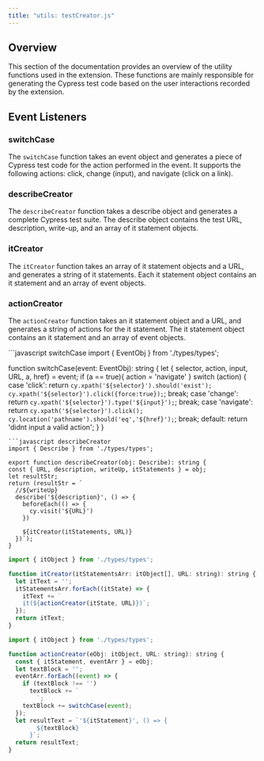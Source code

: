```yaml
---
title: "utils: testCreator.js"
---
```


## Overview
This section of the documentation provides an overview of the utility functions used in the extension. These functions are mainly responsible for generating the Cypress test code based on the user interactions recorded by the extension.

## Event Listeners

### switchCase
The `switchCase` function takes an event object and generates a piece of Cypress test code for the action performed in the event. It supports the following actions: click, change (input), and navigate (click on a link).


### describeCreator
The `describeCreator` function takes a describe object and generates a complete Cypress test suite. The describe object contains the test URL, description, write-up, and an array of it statement objects.


### itCreator
The `itCreator` function takes an array of it statement objects and a URL, and generates a string of it statements. Each it statement object contains an it statement and an array of event objects.

### actionCreator
The `actionCreator` function takes an it statement object and a URL, and generates a string of actions for the it statement. The it statement object contains an it statement and an array of event objects.


<CodeGroup>
  ```javascript switchCase
  import { EventObj } from './types/types';

  function switchCase(event: EventObj): string {
    let { selector, action, input, URL, a, href} = event;
    if (a == true){
      action = 'navigate'
    }
    switch (action) {
      case 'click':
        return `cy.xpath('${selector}').should('exist');
        cy.xpath('${selector}').click({force:true});`;
        break;
      case 'change':
        return `cy.xpath('${selector}').type('${input}');`;
        break;
      case 'navigate':
        return `cy.xpath('${selector}').click();
        cy.location('pathname').should('eq','${href}');`;
        break;
      default:
        return 'didnt input a valid action';
    }
  }
  ```
  ```javascript describeCreator
  import { Describe } from './types/types';

export function describeCreator(obj: Describe): string {
  const { URL, description, writeUp, itStatements } = obj;
  let resultStr;
  return (resultStr = `
    //${writeUp}
    describe('${description}', () => {
      beforeEach(() => {
        cy.visit('${URL}')
      })
        
      ${itCreator(itStatements, URL)}
    })`);
}
```
```javascript itCreator
import { itObject } from './types/types';

function itCreator(itStatementsArr: itObject[], URL: string): string {
  let itText = '';
  itStatementsArr.forEach((itState) => {
    itText += `
    it(${actionCreator(itState, URL)})`;
  });
  return itText;
}
```
```javascript actionCreator
import { itObject } from './types/types';

function actionCreator(eObj: itObject, URL: string): string {
  const { itStatement, eventArr } = eObj;
  let textBlock = '';
  eventArr.forEach((event) => {
    if (textBlock !== '')
      textBlock += `
        `;
    textBlock += switchCase(event);
  });
  let resultText = `'${itStatement}', () => {
        ${textBlock}
      }`;
  return resultText;
}
```
</CodeGroup>
